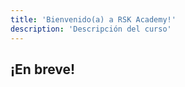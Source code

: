 ---
title: 'Bienvenido(a) a RSK Academy!'
description: 'Descripción del curso'
---

## ¡En breve!
